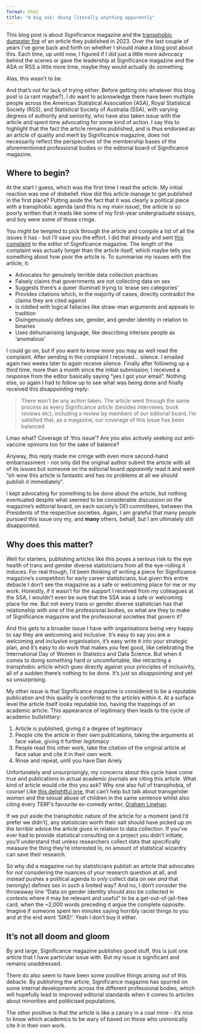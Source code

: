 ```yaml
---
format: html
title: "A big ask: doing literally anything apparently"
---
```


This blog post is about Significance magazine and the [transphobic dumpster fire](https://academic.oup.com/jrssig/article/20/1/6/7034186){target="_blank"} of an article they published in 2023. Over the last couple of years I've gone back and forth on whether I should make a blog post about this. Each time, up until now, I figured if I did just a little more advocacy behind the scenes or gave the leadership at Significance magazine and the ASA or RSS a little more time, maybe they would actually do something.

Alas, this wasn't to be.

And that's not for lack of trying either. Before getting into whatever this blog post is (a rant maybe?), I do want to acknowledge there have been multiple people across the American Statistical Association (ASA), Royal Statistical Society (RSS), and Statistical Society of Australia (SSA), with varying degrees of authority and seniority, who have also taken issue with the article and spent time advocating for some kind of action. I say this to highlight that the fact the article remains published, and is thus endorsed as an article of quality and merit by Significance magazine, does not necessarily reflect the perspectives of the membership bases of the aforementioned professional bodies or the editorial board of Significance magazine.

## Where to begin?

At the start I guess, which was the first time I read the article. My initial reaction was one of disbelief. How did this article manage to get published in the first place? Putting aside the fact that it was clearly a political piece with a transphobic agenda (and this is my main issue), the article is so poorly written that it reads like some of my first-year undergraduate essays, and boy were some of those cringe.

You might be tempted to pick through the article and compile a list of all the issues it has - but I'll save you the effort. I did that already and sent [this complaint](https://docs.google.com/document/d/1p0Lnbw6BvuqLeZMs-SQ7hweP_LyRnzTK8RzMv3Ff0Os/edit?usp=sharing) to the editor of Significance magazine. The length of the complaint was actually longer than the article itself, which maybe tells you something about how poor the article is. To summarise my issues with the article, it:

-   Advocates for genuinely terrible data collection practices
-   Falsely claims that governments are not collecting data on sex
-   Suggests there's a queer illuminati trying to 'erase sex categories'
-   Provides citations which, in the majority of cases, directly contradict the claims they are cited against
-   Is riddled with logical fallacies like straw-man arguments and appeals to tradition
-   Disingenuously defines sex, gender, and gender identity in relation to binaries
-   Uses dehumanising language, like describing intersex people as 'anomalous'

I could go on, but if you want to know more you may as well read the complaint. After sending in the complaint I received... silence. I emailed again two weeks later to again receive silence. Finally after following up a third time, more than a month since the initial submission, I received a response from the editor basically saying "yes I got your email". Nothing else, so again I had to follow up to see what was being done and finally received this disappointing reply:

> There won’t be any action taken. The article went through the same process as every Significance article (besides interviews, book reviews etc), including a review by members of our editorial board. I’m satisfied that, as a magazine, our coverage of this issue has been balanced.

Lmao what? Coverage of 'this issue'? Are you also actively seeking out anti-vaccine opinions too for the sake of balance? 

Anyway, this reply made me cringe with even more second-hand embarrassment - not only did the original author submit the article with all of its issues but someone on the editorial board *apparently* read it and went "oh wow this article is fantastic and has no problems at all we should publish it immediately".

I kept advocating for something to be done about the article, but nothing eventuated despite what seemed to be considerable discussion on the magazine's editorial board, on each society's DEI committees, between the Presidents of the respective societies. Again, I am grateful that many people pursued this issue ony my, and **many** others, behalf, but I am ultimately still disappointed.

## Why does this matter?

Well for starters, publishing articles like this poses a serious risk to the eye health of trans and gender diverse statisticians from all the eye-rolling it induces. For real though, I'd been thinking of writing a piece for Significance magazine's competition for early career statisticians, but given this entire debacle I don't see the magazine as a safe or welcoming place for me or my work. Honestly, if it wasn't for the support I received from my colleagues at the SSA, I wouldn't even be sure that the SSA was a safe or welcoming place for me. But not every trans or gender diverse statistician has that relationship with one of the professional bodies, so what are they to make of Significance magazine and the professional societies that govern it?

And this gets to a broader issue I have with organisations being very happy to say they are welcoming and inclusive. It's easy to say you are a welcoming and inclusive organisation, it's easy write it into your strategic plan, and it's easy to do work that makes you feel good, like celebrating the International Day of Women in Statistics and Data Science. But when it comes to doing something hard or uncomfortable, like retracting a transphobic article which goes directly against your principles of inclusivity, all of a sudden there's nothing to be done. It's just so *disappointing* and yet so unsurprising.

My other issue is that Significance magazine is considered to be a reputable publication and this quality is conferred to the articles within it. At a surface level the article itself *looks* reputable too, having the trappings of an academic article. This appearance of legitimacy then leads to the cycle of academic bullshittery:

1.    Article is published, giving it a degree of legitimacy
2.    People cite the article in their own publications, taking the arguments at face value, giving it further legitimacy
3.    People read this other work, take the citation of the original article at face value and cite it in their own work.
4.    Rinse and repeat, until you have Dan Ariely

Unfortunately and unsurprisingly, my concerns about this cycle have come true and publications in actual academic journals are citing this article. What kind of article would cite this you ask? Why one also full of transphobia, of course! Like [this delightful one](https://www.sciencedirect.com/science/article/pii/S1871519224003147#sec0020){target="_blank"}, that can't help but talk about transgender women and the sexual abuse of children in the same sentence whilst also citing every TERF's favourite ex-comedy writer, [Graham Linehan](https://en.wikipedia.org/wiki/Graham_Linehan).

If we put aside the transphobic nature of the article for a moment (and I'd prefer we didn't), any statistician worth their salt should have picked up on the *terrible* advice the article gives in relation to data collection. If you've ever had to provide statistical consulting on a project you didn't initiate, you'll understand that unless researchers collect data that specifically measure the thing they're interested in, no amount of statistical wizardry can save their research.

So why did a magazine run by statisticians publish an article that advocates for *not* considering the nuances of your research question at all, and instead pushes a political agenda to *only* collect data on sex *and* that (wrongly) defines sex in such a limited way? And no, I don't consider the throwaway line "Data on gender identity should also be collected in contexts where it may be relevant and useful" to be a get-out-of-jail-free card, when the ~2,000 words preceding it argue the complete opposite. Imagine if someone spent ten minutes saying horribly racist things to you and at the end went 'SIKE!'. Yeah I don't buy it either.

## It's not all doom and gloom

By and large, Significance magazine publishes good stuff, this is just one article that I have particular issue with. But my issue is significant and remains unaddressed. 

There do also seem to have been some positive things arising out of this debacle. By publishing the article, Significance magazine has spurred on some internal developments across the different professional bodies, which will hopefully lead to improved editorial standards when it comes to articles about minorities and politicised populations.

The other positive is that the article is like a canary in a coal mine - it's nice to know which academics to be wary of based on those who unironically cite it in their own work.